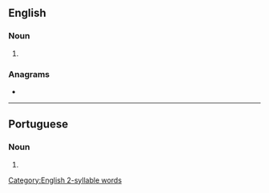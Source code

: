 {{also|légumes}}
==English==

===Noun===
{{head|en|noun plural form}}

# {{plural of|legume|lang=en}}

===Anagrams===
* {{anagrams|en|a=eeglmsu|emulges}}

[[Category:English 2-syllable words]]

----

==Portuguese==

===Noun===
{{head|pt|noun plural form}}

# {{plural of|legume|lang=pt}}